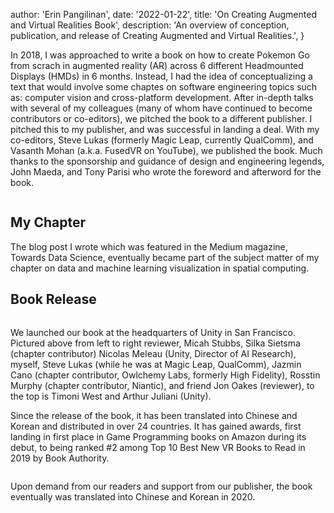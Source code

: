 
  author: 'Erin Pangilinan',
  date: '2022-01-22',
  title: 'On Creating Augmented and Virtual Realities Book',
  description:
    'An overview of conception, publication, and release of Creating Augmented and Virtual Realities.',
}


In 2018, I was approached to write a book on how to create Pokemon Go from scrach in augmented reality (AR) across 6 different Headmounted Displays (HMDs) in 6 months. Instead, I had the idea of conceptualizing a text that would involve some chaptes on software engineering topics such as: computer vision and cross-platform development. After in-depth talks with several of my colleagues (many of whom have continued to become contributors or co-editors), we pitched the book to a different publisher. I pitched this to my publisher, and was successful in landing a deal. With my co-editors, Steve Lukas (formerly Magic Leap, currently QualComm), and Vasanth Mohan (a.k.a. FusedVR on YouTube), we published the book.  Much thanks to the sponsorship and guidance of design and engineering legends, John Maeda, and Tony Parisi who wrote the foreword and afterword for the book.

<Image src={bookCover} alt="" />

## My Chapter

The blog post I wrote which was featured in the Medium magazine, Towards Data Science, eventually became part of the subject matter of my chapter on data and machine learning visualization in spatial computing.

## Book Release

<Image src={bookRelease} alt="" />

We launched our book at the headquarters of Unity in San Francisco. Pictured above from left to right reviewer, Micah Stubbs, Silka Sietsma (chapter contributor) Nicolas Meleau (Unity, Director of AI Research), myself, Steve Lukas (while he was at Magic Leap, QualComm), Jazmin Cano (chapter contributor, Owlchemy Labs, formerly High Fidelity), Rosstin Murphy (chapter contributor, Niantic), and friend Jon Oakes (reviewer), to the top is Timoni West and Arthur Juliani (Unity).

Since the release of the book, it has been translated into Chinese and Korean and distributed in over 24 countries. It has gained awards, first landing in first place in Game Programming books on Amazon during its debut, to being ranked #2 among Top 10 Best New VR Books to Read in 2019 by Book Authority.

<Image src={bookChinese} alt="" />

Upon demand from our readers and support from our publisher, the book eventually was translated into Chinese and Korean in 2020. 